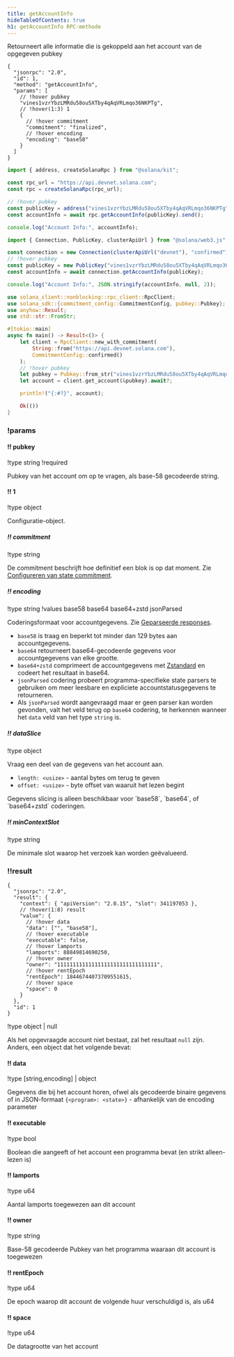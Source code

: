 ```yaml
---
title: getAccountInfo
hideTableOfContents: true
h1: getAccountInfo RPC-methode
---
```


Retourneert alle informatie die is gekoppeld aan het account van de opgegeven
pubkey

<APIMethod>

```jsonc !!request curl
{
  "jsonrpc": "2.0",
  "id": 1,
  "method": "getAccountInfo",
  "params": [
    // !hover pubkey
    "vines1vzrYbzLMRdu58ou5XTby4qAqVRLmqo36NKPTg",
    // !hover(1:3) 1
    {
      // !hover commitment
      "commitment": "finalized",
      // !hover encoding
      "encoding": "base58"
    }
  ]
}
```

```ts !!request title="Kit"
import { address, createSolanaRpc } from "@solana/kit";

const rpc_url = "https://api.devnet.solana.com";
const rpc = createSolanaRpc(rpc_url);

// !hover pubkey
const publicKey = address("vines1vzrYbzLMRdu58ou5XTby4qAqVRLmqo36NKPTg");
const accountInfo = await rpc.getAccountInfo(publicKey).send();

console.log("Account Info:", accountInfo);
```

```ts !!request title="web3.js"
import { Connection, PublicKey, clusterApiUrl } from "@solana/web3.js";

const connection = new Connection(clusterApiUrl("devnet"), "confirmed");
// !hover pubkey
const publicKey = new PublicKey("vines1vzrYbzLMRdu58ou5XTby4qAqVRLmqo36NKPTg");
const accountInfo = await connection.getAccountInfo(publicKey);

console.log("Account Info:", JSON.stringify(accountInfo, null, 2));
```

```rs !!request title="Rust"
use solana_client::nonblocking::rpc_client::RpcClient;
use solana_sdk::{commitment_config::CommitmentConfig, pubkey::Pubkey};
use anyhow::Result;
use std::str::FromStr;

#[tokio::main]
async fn main() -> Result<()> {
    let client = RpcClient::new_with_commitment(
        String::from("https://api.devnet.solana.com"),
        CommitmentConfig::confirmed()
    );
    // !hover pubkey
    let pubkey = Pubkey::from_str("vines1vzrYbzLMRdu58ou5XTby4qAqVRLmqo36NKPTg")?;
    let account = client.get_account(&pubkey).await?;

    println!("{:#?}", account);

    Ok(())
}
```

### !params

#### !! pubkey

!type string
!required

Pubkey van het account om op te vragen, als base-58 gecodeerde string.

#### !! 1

!type object

Configuratie-object.

##### !! commitment

!type string

De commitment beschrijft hoe definitief een blok is op dat moment. Zie
[Configureren van state commitment](/docs/rpc#configuring-state-commitment).

##### !! encoding

!type string
!values base58 base64 base64+zstd jsonParsed

Coderingsformaat voor accountgegevens. Zie
[Geparseerde responses](/docs/rpc#parsed-responses).

- `base58` is traag en beperkt tot minder dan 129 bytes aan accountgegevens.
- `base64` retourneert base64-gecodeerde gegevens voor accountgegevens van elke
  grootte.
- `base64+zstd` comprimeert de accountgegevens met
  [Zstandard](https://facebook.github.io/zstd/) en codeert het resultaat in
  base64.
- `jsonParsed` codering probeert programma-specifieke state parsers te gebruiken
  om meer leesbare en expliciete accountstatusgegevens te retourneren.
- Als `jsonParsed` wordt aangevraagd maar er geen parser kan worden gevonden,
  valt het veld terug op `base64` codering, te herkennen wanneer het `data` veld
  van het type `string` is.

##### !! dataSlice

!type object

Vraag een deel van de gegevens van het account aan.

- `length: <usize>` - aantal bytes om terug te geven
- `offset: <usize>` - byte offset van waaruit het lezen begint

<Callout type="info">
  Gegevens slicing is alleen beschikbaar voor `base58`, `base64`, of
  `base64+zstd` coderingen.
</Callout>

##### !! minContextSlot

!type string

De minimale slot waarop het verzoek kan worden geëvalueerd.

### !!result

```jsonc !response
{
  "jsonrpc": "2.0",
  "result": {
    "context": { "apiVersion": "2.0.15", "slot": 341197053 },
    // !hover(1:8) result
    "value": {
      // !hover data
      "data": ["", "base58"],
      // !hover executable
      "executable": false,
      // !hover lamports
      "lamports": 88849814690250,
      // !hover owner
      "owner": "11111111111111111111111111111111",
      // !hover rentEpoch
      "rentEpoch": 18446744073709551615,
      // !hover space
      "space": 0
    }
  },
  "id": 1
}
```

!type object | null

Als het opgevraagde account niet bestaat, zal het resultaat `null` zijn. Anders,
een object dat het volgende bevat:

#### !! data

!type \[string,encoding\] | object

Gegevens die bij het account horen, ofwel als gecodeerde binaire gegevens of in
JSON-formaat `{<program>: <state>}` - afhankelijk van de encoding parameter

#### !! executable

!type bool

Boolean die aangeeft of het account een programma bevat (en strikt alleen-lezen
is)

#### !! lamports

!type u64

Aantal lamports toegewezen aan dit account

#### !! owner

!type string

Base-58 gecodeerde Pubkey van het programma waaraan dit account is toegewezen

#### !! rentEpoch

!type u64

De epoch waarop dit account de volgende huur verschuldigd is, als u64

#### !! space

!type u64

De datagrootte van het account

</APIMethod>
